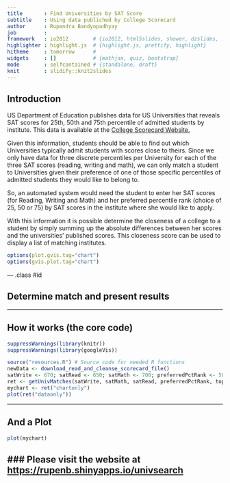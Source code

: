 ```yaml
---
title       : Find Universities by SAT Score
subtitle    : Using data publiched by College Scorecard
author      : Rupendra Bandyopadhyay
job         : 
framework   : io2012        # {io2012, html5slides, shower, dzslides, ...}
highlighter : highlight.js  # {highlight.js, prettify, highlight}
hitheme     : tomorrow      # 
widgets     : []            # {mathjax, quiz, bootstrap}
mode        : selfcontained # {standalone, draft}
knit        : slidify::knit2slides
---
```


## Introduction

US Department of Education publishes data for US Universities that reveals SAT scores for 25th, 50th and 75th percentile of admitted students by institute. This data is available at the [College Scorecard Website.](https://collegescorecard.ed.gov/data)

Given this information, students should be able to find out which Universities typically admit students with scores close to theirs. Since we only have data for three discrete percentiles per University for each of the three SAT scores (reading, writing and math), we can only match a student to Universities given their preference of one of those specific percentiles of admitted students they would like to belong to.

So, an automated system would need the student to enter her SAT scores (for Reading, Writing and Math) and her preferred percentile rank (choice of 25, 50 or 75) by SAT scores in the institute where she would like to apply.

With this information it is possible determine the closeness of a college to a student by simply summing up the absolute differences between her scores and the universities' published scores. This closeness score can be used to display a list of matching institutes.

```r
options(plot.gvis.tag="chart")
options(gvis.plot.tag="chart")
```

--- .class #id 

## Determine match and present results

--- 

## How it works (the core code)

```r
suppressWarnings(library(knitr))
suppressWarnings(library(googleVis))
```

```r
source("resources.R") # Source code for needed R functions
newData <- download_read_and_cleanse_scorecard_file()
satWrite <- 670; satRead <- 650; satMath <- 700; preferredPctRank <- 50; topn <- 20
ret <- getUnivMatches(satWrite, satMath, satRead, preferredPctRank, topn)
mychart <- ret("chartonly")
plot(ret("dataonly"))
```

--- 

## And a Plot

```r
plot(mychart)
```
### Please visit the website at [https://rupenb.shinyapps.io/univsearch](https://rupenb.shinyapps.io/univsearch)
---


